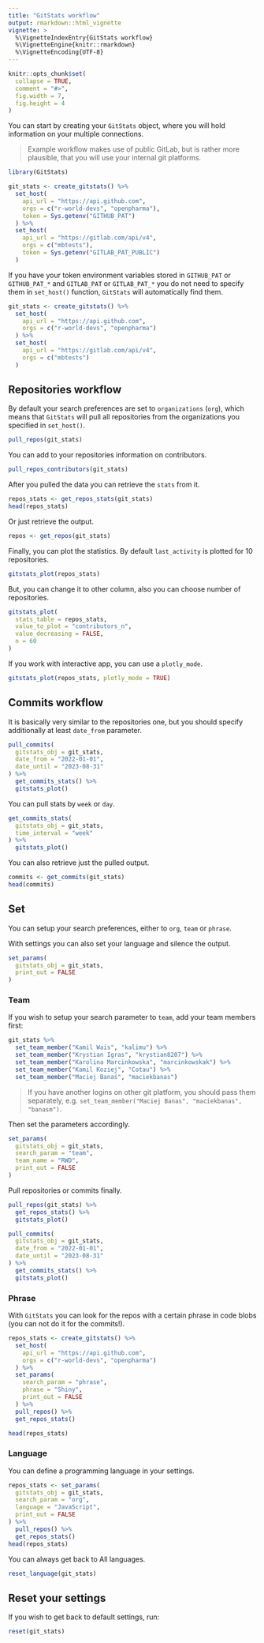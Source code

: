 ```yaml
---
title: "GitStats workflow"
output: rmarkdown::html_vignette
vignette: >
  %\VignetteIndexEntry{GitStats workflow}
  %\VignetteEngine{knitr::rmarkdown}
  %\VignetteEncoding{UTF-8}
---
```


```r
knitr::opts_chunk$set(
  collapse = TRUE,
  comment = "#>",
  fig.width = 7,
  fig.height = 4
)
```

You can start by creating your `GitStats` object, where you will hold information on your multiple connections.

> Example workflow makes use of public GitLab, but is rather more plausible, that you will use your internal git platforms.

```r
library(GitStats)

git_stats <- create_gitstats() %>%
  set_host(
    api_url = "https://api.github.com",
    orgs = c("r-world-devs", "openpharma"),
    token = Sys.getenv("GITHUB_PAT")
  ) %>%
  set_host(
    api_url = "https://gitlab.com/api/v4",
    orgs = c("mbtests"),
    token = Sys.getenv("GITLAB_PAT_PUBLIC")
  )
```

If you have your token environment variables stored in `GITHUB_PAT` or `GITHUB_PAT_*` and `GITLAB_PAT` or `GITLAB_PAT_*` you do not need to specify them in `set_host()` function, `GitStats` will automatically find them.

```r
git_stats <- create_gitstats() %>%
  set_host(
    api_url = "https://api.github.com",
    orgs = c("r-world-devs", "openpharma")
  ) %>%
  set_host(
    api_url = "https://gitlab.com/api/v4",
    orgs = c("mbtests")
  )
```

## Repositories workflow

By default your search preferences are set to `organizations` (`org`), which means that `GitStats` will pull all repositories from the organizations you specified in `set_host()`.

```r
pull_repos(git_stats)
```

You can add to your repositories information on contributors.

```r
pull_repos_contributors(git_stats)
```

After you pulled the data you can retrieve the `stats` from it.

```r
repos_stats <- get_repos_stats(git_stats)
head(repos_stats)
```

Or just retrieve the output.

```r
repos <- get_repos(git_stats)
```

Finally, you can plot the statistics. By default `last_activity` is plotted for 10 repositories.

```r
gitstats_plot(repos_stats)
```

But, you can change it to other column, also you can choose number of repositories.

```r
gitstats_plot(
  stats_table = repos_stats,
  value_to_plot = "contributors_n",
  value_decreasing = FALSE,
  n = 60
)
```

If you work with interactive app, you can use a `plotly_mode`.

```r
gitstats_plot(repos_stats, plotly_mode = TRUE)
```

## Commits workflow

It is basically very similar to the repositories one, but you should specify additionally at least `date_from` parameter.

```r
pull_commits(
  gitstats_obj = git_stats,
  date_from = "2022-01-01",
  date_until = "2023-08-31"
) %>% 
  get_commits_stats() %>% 
  gitstats_plot()
```

You can pull stats by `week` or `day`.

```r
get_commits_stats(
  gitstats_obj = git_stats,
  time_interval = "week"
) %>% 
  gitstats_plot()
```

You can also retrieve just the pulled output.

```r
commits <- get_commits(git_stats)
head(commits)
```

## Set

You can setup your search preferences, either to `org`, `team` or `phrase`. 

With settings you can also set your language and silence the output.

```r
set_params(
  gitstats_obj = git_stats,
  print_out = FALSE
)
```

### Team

If you wish to setup your search parameter to `team`, add your team members first:

```r
git_stats %>%
  set_team_member("Kamil Wais", "kalimu") %>%
  set_team_member("Krystian Igras", "krystian8207") %>%
  set_team_member("Karolina Marcinkowska", "marcinkowskak") %>%
  set_team_member("Kamil Koziej", "Cotau") %>%
  set_team_member("Maciej Banaś", "maciekbanas")
```

> If you have another logins on other git platform, you should pass them separately, e.g. `set_team_member("Maciej Banas", "maciekbanas", "banasm")`.

Then set the parameters accordingly.

```r
set_params(
  gitstats_obj = git_stats,
  search_param = "team",
  team_name = "RWD",
  print_out = FALSE
) 
```

Pull repositories or commits finally.

```r
pull_repos(git_stats) %>% 
  get_repos_stats() %>% 
  gitstats_plot()
```

```r
pull_commits(
  gitstats_obj = git_stats,
  date_from = "2022-01-01",
  date_until = "2023-08-31"
) %>% 
  get_commits_stats() %>% 
  gitstats_plot()
```

### Phrase

With `GitStats` you can look for the repos with a certain phrase in code blobs (you can not do it for the commits!).

```r
repos_stats <- create_gitstats() %>%
  set_host(
    api_url = "https://api.github.com",
    orgs = c("r-world-devs", "openpharma")
  ) %>% 
  set_params(
    search_param = "phrase",
    phrase = "Shiny",
    print_out = FALSE
  ) %>% 
  pull_repos() %>% 
  get_repos_stats()

head(repos_stats)
```

### Language

You can define a programming language in your settings.

```r
repos_stats <- set_params(
  gitstats_obj = git_stats,
  search_param = "org",
  language = "JavaScript",
  print_out = FALSE
) %>% 
  pull_repos() %>% 
  get_repos_stats()
head(repos_stats)
```

You can always get back to All languages.

```r
reset_language(git_stats)
```

## Reset your settings

If you wish to get back to default settings, run:

```r
reset(git_stats)
```
